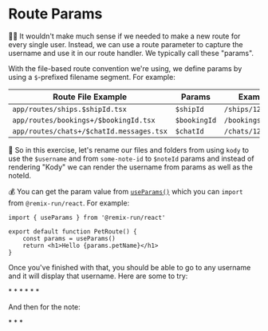 # Route Params

👨‍💼 It wouldn't make much sense if we needed to make a new route for every single
user. Instead, we can use a route parameter to capture the username and use it
in our route handler. We typically call these "params".

With the file-based route convention we're using, we define params by using a
`$`-prefixed filename segment. For example:

| Route File Example                       | Params       | Example Path           |
| ---------------------------------------- | ------------ | ---------------------- |
| `app/routes/ships.$shipId.tsx`           | `$shipId`    | `/ships/1234`          |
| `app/routes/bookings+/$bookingId.tsx`    | `$bookingId` | `/bookings/1234`       |
| `app/routes/chats+/$chatId.messages.tsx` | `$chatId`    | `/chats/1234/messages` |

🐨 So in this exercise, let's rename our files and folders from using `kody` to use the
`$username` and from `some-note-id` to `$noteId` params and instead of rendering
"Kody" we can render the username from params as well as the noteId.

💰 You can get the param value from
[`useParams()`](https://remix.run/docs/en/main/hooks/use-params) which you can
`import` from `@remix-run/react`. For example:

```tsx filename=app/routes/pets.$petName.tsx
import { useParams } from '@remix-run/react'

export default function PetRoute() {
	const params = useParams()
	return <h1>Hello {params.petName}</h1>
}
```

Once you've finished with that, you should be able to go to any username and it
will display that username. Here are some to try:

<div>
	* <LinkToApp to="/users/kody" />
	* <LinkToApp to="/users/Marty123" />
	* <LinkToApp to="/users/Alfred" />
	* <LinkToApp to="/users/hannah" />
	* <LinkToApp to="/users/olivia" />
	* <LinkToApp to="/users/peter" />
</div>

And then for the note:

<div>
	* <LinkToApp to="/users/kody/notes/123" />
	* <LinkToApp to="/users/kody/notes/abc" />
	* <LinkToApp to="/users/kody/notes/i-am-cool" />
</div>
